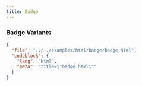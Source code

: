 ```yaml
---
title: Badge
---
```


### Badge Variants

<TWComponentPreview className="flex-col md:flex-row" src="/badge/badge" />

```json doc-gen:file
{
  "file": "../../examples/html/badge/badge.html",
  "codeblock": {
    "lang": "html",
    "meta": "title=\"badge.html\""
  }
}
```
